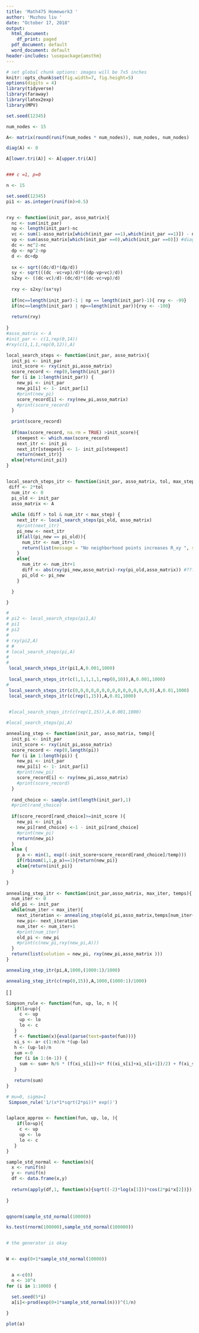 ```yaml
---
title: 'Math475 Homework3 '
author: 'Muzhou liu '
date: "October 17, 2018"
output:
  html_document:
    df_print: paged
  pdf_document: default
  word_document: default
header-includes: \usepackage{amsthm}
---
```



```r
# set global chunk options: images will be 7x5 inches
knitr::opts_chunk$set(fig.width=7, fig.height=5)
options(digits = 4)
library(tidyverse)
library(faraway)
library(latex2exp)
library(MPV)
```

```r


set.seed(12345)

num_nodes <- 15

A<- matrix(round(runif(num_nodes * num_nodes)), num_nodes, num_nodes)

diag(A) <- 0 

A[lower.tri(A)] <- A[upper.tri(A)]


### c =1, p=0 

n <- 15

set.seed(12345)
pi1 <- as.integer(runif(n)>0.5)


rxy <- function(init_par, asso_matrix){
  nc <- sum(init_par)
  np <- length(init_par)-nc
  vc <- sum(1-asso_matrix[which(init_par ==1),which(init_par ==1)]) - nc # subtract over counting diag
  vp <- sum(asso_matrix[which(init_par ==0),which(init_par ==0)]) #diag are 0 so ok
  dc <- nc^2-nc
  dp <- np^2-np
  d <- dc+dp
  
  sx <- sqrt((dc/d)*(dp/d))
  sy <- sqrt(((dc -vc+vp)/d)*((dp-vp+vc)/d))
  s2xy <- ((dc-vc)/d)-(dc/d)*((dc-vc+vp)/d)
  
  rxy <- s2xy/(sx*sy)
  
  if(nc==length(init_par)-1 | np == length(init_par)-1){ rxy <- -99}
  if(nc==length(init_par) | np==length(init_par)){rxy <- -100}
  
  return(rxy)
  
}
#asso_matrix <- A
#init_par <- c(1,rep(0,14))
#rxy(c(1,1,1,rep(0,12)),A)

local_search_steps <- function(init_par, asso_matrix){
  init_pi <- init_par
  init_score <- rxy(init_pi,asso_matrix)
  score_record <- rep(0,length(init_par))
  for (i in 1:length(init_par)) {
    new_pi <- init_par
    new_pi[i] <- 1- init_par[i]
    #print(new_pi)
    score_record[i] <- rxy(new_pi,asso_matrix)
    #print(score_record)
  }
  
  print(score_record)
  
  if(max(score_record, na.rm = TRUE) >init_score){ 
    steepest <- which.max(score_record)
    next_itr <- init_pi
    next_itr[steepest] <- 1- init_pi[steepest]
    return(next_itr)}
  else{return(init_pi)}
}


local_search_steps_itr <- function(init_par, asso_matrix, tol, max_step ){
 diff <- 2*tol
  num_itr <- 0 
  pi_old <- init_par
  asso_matrix <- A
  
  while (diff > tol & num_itr < max_step) {
    next_itr <- local_search_steps(pi_old, asso_matrix)
    #print(next_itr)
    pi_new <- next_itr
    if(all(pi_new == pi_old)){
      num_itr <- num_itr+1
      return(list(message = "No neighborhood points increases R_xy ", solution = pi_new, num_itr= num_itr,R_xy = rxy(pi_new,A)))
    }
    else{
      num_itr <- num_itr+1
      diff <- abs(rxy(pi_new,asso_matrix)-rxy(pi_old,asso_matrix)) #????
      pi_old <- pi_new
    }

  }

}

# 
# pi2 <- local_search_steps(pi1,A)
# pi1
# pi2
# 
# rxy(pi2,A)
# # 
# local_search_steps(pi,A)
# 
# 
 local_search_steps_itr(pi1,A,0.001,1000)
 
 local_search_steps_itr(c(1,1,1,1,1,rep(0,10)),A,0.001,1000)
# 
 local_search_steps_itr(c(0,0,0,0,0,0,0,0,0,0,0,0,0,0,0),A,0.01,1000)
 local_search_steps_itr(c(rep(1,15)),A,0.01,1000)
 

 #local_search_steps_itr(c(rep(1,15)),A,0.001,1000)

#local_search_steps(pi,A)

```



```r
annealing_step <- function(init_par, asso_matrix, temp){
  init_pi <- init_par
  init_score <- rxy(init_pi,asso_matrix)
  score_record <- rep(0,length(pi))
  for (i in 1:length(pi)) {
    new_pi <- init_par
    new_pi[i] <- 1- init_par[i]
    #print(new_pi)
    score_record[i] <- rxy(new_pi,asso_matrix)
    #print(score_record)
  }
  
  rand_choice <- sample.int(length(init_par),1)
  #print(rand_choice)
  
  if(score_record[rand_choice]>=init_score ){
    new_pi <- init_pi
    new_pi[rand_choice] <-1 - init_pi[rand_choice]
    #print(new_pi)
    return(new_pi)
  }
  else {
    p_a <- min(1, exp((-init_score+score_record[rand_choice]/temp)))
    if(rbinom(1,1,p_a)==1){return(new_pi)}
    else{return(init_pi)}
  }
  
}

annealing_step_itr <- function(init_par,asso_matrix, max_iter, temps){
  num_iter <- 0
  old_pi <- init_par
  while(num_iter < max_iter){
    next_iteration <- annealing_step(old_pi,asso_matrix,temps[num_iter+1])
    new_pi<- next_iteration
    num_iter <- num_iter+1
    #print(num_iter)
    old_pi <- new_pi
    #print(c(new_pi,rxy(new_pi,A)))
  }
  return(list(solution = new_pi, rxy(new_pi,asso_matrix )))
}

annealing_step_itr(pi,A,1000,(1000:1)/1000)

annealing_step_itr(c(rep(0,15)),A,1000,(1000:1)/1000)


```


\[ \]
```r
Simpson_rule <- function(fun, up, lo, n ){
   if(lo>up){
     c <- up
     up <- lo
     lo <- c
   }
   f <- function(x){eval(parse(text=paste(fun)))}
   xi_s <- a+ c(1:n)/n *(up-lo)
   h <- (up-lo)/n
   sum <-0 
   for (i in 1:(n-1)) {
     sum <- sum+ h/6 * (f(xi_s[i])+4* f((xi_s[i]+xi_s[i+1])/2) + f(xi_s[i+1])) 
   }
   
   return(sum)
}

# mu=0, sigma=1
 Simpson_rule('1/(x*1*sqrt(2*pi))* exp()')



```



```r
laplace_approx <- function(fun, up, lo, ){
    if(lo>up){
     c <- up
     up <- lo
     lo <- c
   } 
}

```



```r
sample_std_normal <- function(n){
  x <- runif(n)
  y <- runif(n)
  df <- data.frame(x,y)
  
  return(apply(df,1, function(x){sqrt((-2)*log(x[1]))*cos(2*pi*x[2])}))
  
}


qqnorm(sample_std_normal(10000))

ks.test(rnorm(100000),sample_std_normal(100000))


# the generator is okay 


W <- exp(0+1*sample_std_normal(10000))


  a <-c(0)
  n <- 10^4
for (i in 1:1000) {

  set.seed(5*i)
  a[i]<-prod(exp(0+1*sample_std_normal(n)))^(1/n)
  
}

plot(a)


```